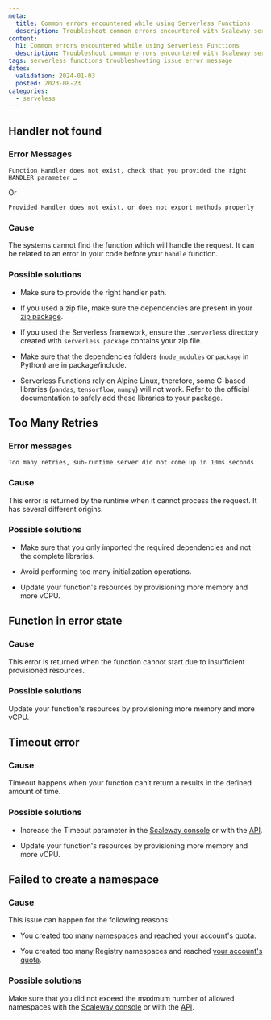 ```yaml
---
meta:
  title: Common errors encountered while using Serverless Functions
  description: Troubleshoot common errors encountered with Scaleway serverless functions.
content:
  h1: Common errors encountered while using Serverless Functions
  description: Troubleshoot common errors encountered with Scaleway serverless functions.
tags: serverless functions troubleshooting issue error message
dates:
  validation: 2024-01-03
  posted: 2023-08-23
categories:
  - serveless
---
```


## Handler not found

### Error Messages

  ```
  Function Handler does not exist, check that you provided the right HANDLER parameter …
  ```

  Or

  ```
  Provided Handler does not exist, or does not export methods properly
  ```

### Cause

The systems cannot find the function which will handle the request. It can be related to an error in your code before your `handle` function.

### Possible solutions

- Make sure to provide the right handler path.

- If you used a zip file, make sure the dependencies are present in your [zip package](/serverless/functions/how-to/package-function-dependencies-in-zip/).

- If you used the Serverless framework, ensure the `.serverless` directory created with `serverless package` contains your zip file.

- Make sure that the dependencies folders (`node_modules` or `package` in Python) are in package/include.

- Serverless Functions rely on Alpine Linux, therefore, some C-based libraries (`pandas`, `tensorflow`, `numpy`) will not work. Refer to the official documentation to safely add these libraries to your package.

## Too Many Retries

### Error messages

```
Too many retries, sub-runtime server did not come up in 10ms seconds
```

### Cause

This error is returned by the runtime when it cannot process the request. It has several different origins.

### Possible solutions

- Make sure that you only imported the required dependencies and not the complete libraries.

- Avoid performing too many initialization operations.

- Update your function's resources by provisioning more memory and more vCPU.

## Function in error state

### Cause

This error is returned when the function cannot start due to insufficient provisioned resources.

### Possible solutions

Update your function's resources by provisioning more memory and more vCPU.

## Timeout error

### Cause

Timeout happens when your function can’t return a results in the defined amount of time.

### Possible solutions

- Increase the Timeout parameter in the [Scaleway console](https://console.scaleway.com/) or with the [API](https://www.scaleway.com/en/developers/api/serverless-functions/#path-functions-update-an-existing-function).

- Update your function's resources by provisioning more memory and more vCPU.

## Failed to create a namespace

### Cause

This issue can happen for the following reasons:

- You created too many namespaces and reached [your account's quota](/identity-and-access-management/organizations-and-projects/additional-content/organization-quotas/#serverless-functions).

- You created too many Registry namespaces and reached [your account's quota](/identity-and-access-management/organizations-and-projects/additional-content/organization-quotas/#container-registry).

### Possible solutions

Make sure that you did not exceed the maximum number of allowed namespaces with the [Scaleway console](https://console.scaleway.com/) or with the [API](https://www.scaleway.com/en/developers/api/serverless-functions/#path-namespaces-list-all-your-namespaces).
